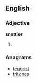 ==English==

===Adjective===
'''snottier'''

# {{comparative of|[[snotty]]}}

===Anagrams===
* [[tenorist#English|tenorist]]
* [[tritones#English|tritones]]